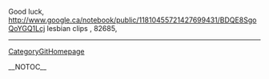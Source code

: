 Good luck, http://www.google.ca/notebook/public/11810455721427699431/BDQE8SgoQoYGQ1Lcj lesbian clips
,  82685,
----
[[CategoryGitHomepage]]

__NOTOC__
